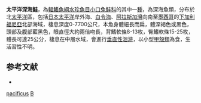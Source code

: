 {{Speciesbox 
| status = NE
| status_system = IUCN3.1
| taxon = Bathylagus pacificus
| authority =  [[Gilbert|Gilbert]], 1890
| synonyms = *''Bathylagus borealis'', Gilbert, 1896
}}

'''太平洋深海鮭'''，為[[輻鰭魚綱|輻鰭魚綱]][[水珍魚目|水珍魚目]][[小口兔鮭科|小口兔鮭科]]的其中一[[種|種]]，為深海魚類，分布於北[[太平洋|太平洋]]區，包括[[日本|日本]][[太平洋|太平洋]]岸外海、[[白令海|白令海]]、[[阿拉斯加灣|阿拉斯加灣]]向南至[[墨西哥|墨西哥]]的[[下加利福尼亞|下加利福尼亞]]北部海域，棲息深度0-7700公尺，本魚身體細長而扁，體深褐色或黑色，頭部及腹部藍黑色，眼直徑大約兩倍吻長，背鰭軟條8-13枚，臀鰭軟條15-25枚，體長可達25公分，棲息在中層水域，會進行[[垂直性洄游|垂直性洄游]]，以小型[[甲殼類|甲殼類]]為食，生活習性不明。

==参考文献==
*{{FishBase_species|genus=Bathylagus|species=pacificus|year=2015|month=8}}

{{Taxonbar|from=Q1807990}}

[[Category:深海鮭屬|pacificus]]
[[Category:1890年描述的鱼类|B]]